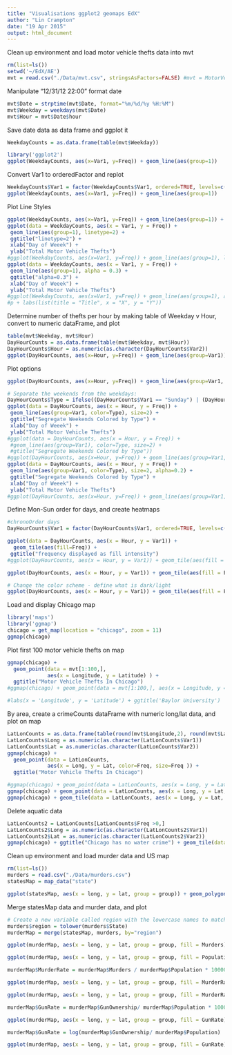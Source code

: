 ```yaml
---
title: "Visualisations ggplot2 geomaps EdX"
author: "Lin Crampton"
date: "19 Apr 2015"
output: html_document
---
```

Clean up environment and load motor vehicle thefts data into mvt
```r
rm(list=ls())
setwd('~/EdX/AE')
mvt = read.csv("./Data/mvt.csv", stringsAsFactors=FALSE) #mvt = MotorVehicleThefts
```
Manipulate "12/31/12 22:00" format date
```r
mvt$Date = strptime(mvt$Date, format="%m/%d/%y %H:%M")
mvt$Weekday = weekdays(mvt$Date)
mvt$Hour = mvt$Date$hour
```
Save date data as data frame and ggplot it
```r
WeekdayCounts = as.data.frame(table(mvt$Weekday))

library('ggplot2')
ggplot(WeekdayCounts, aes(x=Var1, y=Freq)) + geom_line(aes(group=1))  
```
Convert Var1 to orderedFactor and replot
```r
WeekdayCounts$Var1 = factor(WeekdayCounts$Var1, ordered=TRUE, levels=c("Sunday", "Monday", "Tuesday", "Wednesday", "Thursday", "Friday","Saturday"))
ggplot(WeekdayCounts, aes(x=Var1, y=Freq)) + geom_line(aes(group=1))
```
Plot Line Styles
```r
ggplot(WeekdayCounts, aes(x=Var1, y=Freq)) + geom_line(aes(group=1)) + xlab("Day of the Week") + ylab("Total Motor Vehicle Thefts")
ggplot(data = WeekdayCounts, aes(x = Var1, y = Freq)) +
 geom_line(aes(group=1), linetype=2) +
 ggtitle("linetype=2") +
 xlab("Day of Weeek") +
 ylab("Total Motor Vehicle Thefts")
#ggplot(WeekdayCounts, aes(x=Var1, y=Freq)) + geom_line(aes(group=1), linetype=2) + xlab("Day of the Week") + ylab("Total Motor Vehicle Thefts" + ggtitle("linetype=2"))
ggplot(data = WeekdayCounts, aes(x = Var1, y = Freq)) +
 geom_line(aes(group=1), alpha = 0.3) +
 ggtitle("alpha=0.3") +
 xlab("Day of Weeek") +
 ylab("Total Motor Vehicle Thefts")
#ggplot(WeekdayCounts, aes(x=Var1, y=Freq)) + geom_line(aes(group=1), alpha=0.3) + labs(list(title = "alpha=0.3", x = "Day of Weeek", y = "Total Motor Vehicle Thefts")))
#p + labs(list(title = "Title", x = "X", y = "Y"))
```
Determine number of thefts per hour by making table of Weekday v Hour, convert to numeric dataFrame, and plot
```r
table(mvt$Weekday, mvt$Hour)
DayHourCounts = as.data.frame(table(mvt$Weekday, mvt$Hour))
DayHourCounts$Hour = as.numeric(as.character(DayHourCounts$Var2))
ggplot(DayHourCounts, aes(x=Hour, y=Freq)) + geom_line(aes(group=Var1))
```
Plot options
```r
ggplot(DayHourCounts, aes(x=Hour, y=Freq)) + geom_line(aes(group=Var1, color=Var1), size=2)

# Separate the weekends from the weekdays:
DayHourCounts$Type = ifelse((DayHourCounts$Var1 == "Sunday") | (DayHourCounts$Var1 == "Saturday"), "Weekend", "Weekday")
ggplot(data = DayHourCounts, aes(x = Hour, y = Freq)) +
 geom_line(aes(group=Var1, color=Type), size=2) +
 ggtitle("Segregate Weekends Colored by Type") +
 xlab("Day of Weeek") +
 ylab("Total Motor Vehicle Thefts")
#ggplot(data = DayHourCounts, aes(x = Hour, y = Freq)) +
 #geom_line(aes(group=Var1), color=Type, size=2) +
 #gtitle("Segregate Weekends Colored by Type"))
#ggplot(DayHourCounts, aes(x=Hour, y=Freq)) + geom_line(aes(group=Var1, color=Type) + ggtitle("Segregate Weekends\Colored by Type"), size=2) 
ggplot(data = DayHourCounts, aes(x = Hour, y = Freq)) +
 geom_line(aes(group=Var1, color=Type), size=2, alpha=0.2) +
 ggtitle("Segregate Weekends Colored by Type") +
 xlab("Day of Weeek") +
 ylab("Total Motor Vehicle Thefts")
#ggplot(DayHourCounts, aes(x=Hour, y=Freq)) + geom_line(aes(group=Var1, color=Type) + ggtitle("alpha=.2 transparency"), size=2, alpha=0.2) 
```
Define Mon-Sun order for days, and create heatmaps
```r
#chronoOrder days
DayHourCounts$Var1 = factor(DayHourCounts$Var1, ordered=TRUE, levels=c("Monday", "Tuesday", "Wednesday", "Thursday", "Friday", "Saturday", "Sunday"))

ggplot(data = DayHourCounts, aes(x = Hour, y = Var1)) +
  geom_tile(aes(fill=Freq)) +
 ggtitle("frequency displayed as fill intensity")
#ggplot(DayHourCounts, aes(x = Hour, y = Var1)) + geom_tile(aes(fill = Freq) + ggtitle("frequency displayed as fill intensity"))

ggplot(DayHourCounts, aes(x = Hour, y = Var1)) + geom_tile(aes(fill = Freq)) + scale_fill_gradient(name="Total MV Thefts") + ggtitle("with scale_fill_gradient") + theme(axis.title.y = element_blank())

# Change the color scheme - define what is dark/light
ggplot(DayHourCounts, aes(x = Hour, y = Var1)) + geom_tile(aes(fill = Freq)) + scale_fill_gradient(name="Total MV Thefts", low="white", high="red") + ggtitle("define low crime = white") + theme(axis.title.y = element_blank())
```
Load and display Chicago map
```r
library('maps')
library('ggmap')
chicago = get_map(location = "chicago", zoom = 11)
ggmap(chicago)
```
Plot first 100 motor vehicle thefts on map
```r
ggmap(chicago) + 
  geom_point(data = mvt[1:100,], 
             aes(x = Longitude, y = Latitude) ) +
  ggtitle("Motor Vehicle Thefts In Chicago")
#ggmap(chicago) + geom_point(data = mvt[1:100,], aes(x = Longitude, y = Latitude) )#+ ggtitle("Motor Vehicle Thefts In Chicago"))

#labs(x = 'Longitude', y = 'Latitude') + ggtitle('Baylor University')
```
By area, create a crimeCounts dataFrame with numeric long/lat data, and plot on map
```r
LatLonCounts = as.data.frame(table(round(mvt$Longitude,2), round(mvt$Latitude,2)))
LatLonCounts$Long = as.numeric(as.character(LatLonCounts$Var1))
LatLonCounts$Lat = as.numeric(as.character(LatLonCounts$Var2))
ggmap(chicago) + 
  geom_point(data = LatLonCounts, 
             aes(x = Long, y = Lat, color=Freq, size=Freq )) +
  ggtitle("Motor Vehicle Thefts In Chicago")

#ggmap(chicago) + geom_point(data = LatLonCounts, aes(x = Long, y = Lat, color = Freq, size=Freq) +ggtitle("ChicagoCrime by Area"))
ggmap(chicago) + geom_point(data = LatLonCounts, aes(x = Long, y = Lat, color = Freq, size=Freq)) + ggtitle("scale_color_gradient \ yellow=low; red=high") + scale_colour_gradient(low="yellow", high="red")
ggmap(chicago) + geom_tile(data = LatLonCounts, aes(x = Long, y = Lat, alpha = Freq), fill="red")
```
Delete aquatic data
```r
LatLonCounts2 = LatLonCounts[LatLonCounts$Freq >0,]
LatLonCounts2$Long = as.numeric(as.character(LatLonCounts2$Var1))
LatLonCounts2$Lat = as.numeric(as.character(LatLonCounts2$Var2))
ggmap(chicago) + ggtitle("Chicago has no water crime") + geom_tile(data=LatLonCounts2, aes(x = Long, y = Lat, alpha=Freq), fill="red")
```
Clean up environment and load murder data and US map
```r
rm(list=ls())
murders = read.csv("./Data/murders.csv")
statesMap = map_data("state")

ggplot(statesMap, aes(x = long, y = lat, group = group)) + geom_polygon(fill = "white", color = "black") 
```
Merge statesMap data and murder data, and plot
```r
# Create a new variable called region with the lowercase names to match the statesMap:
murders$region = tolower(murders$State)
murderMap = merge(statesMap, murders, by="region")

ggplot(murderMap, aes(x = long, y = lat, group = group, fill = Murders)) + ggtitle("Murders in the US by State") + geom_polygon(color = "black") + scale_fill_gradient(low = "black", high = "red", guide = "legend")

ggplot(murderMap, aes(x = long, y = lat, group = group, fill = Population)) + ggtitle("Population in US") + geom_polygon(color = "black") + scale_fill_gradient(low = "black", high = "red", guide = "legend")

murderMap$MurderRate = murderMap$Murders / murderMap$Population * 100000

ggplot(murderMap, aes(x = long, y = lat, group = group, fill = MurderRate)) + ggtitle("Murder Rate") + geom_polygon(color = "black") + scale_fill_gradient(low = "white", high = "red", guide = "legend")

ggplot(murderMap, aes(x = long, y = lat, group = group, fill = MurderRate)) + ggtitle("Murders in the US sans DC") + geom_polygon(white = "black") + scale_fill_gradient(low = "white", high = "red", guide = "legend", limits = c(0,10))

murderMap$GunRate = murderMap$GunOwnership/ murderMap$Population * 100000

ggplot(murderMap, aes(x = long, y = lat, group = group, fill = GunRate)) + ggtitle("Gun Ownership by State") + geom_polygon(color = "black") + scale_fill_gradient(low = "white", high = "red", guide = "legend")

murderMap$GunRate = log(murderMap$GunOwnership/ murderMap$Population)

ggplot(murderMap, aes(x = long, y = lat, group = group, fill = GunRate)) + ggtitle("Rate of Gun Ownership") +geom_polygon(color = "white") + scale_fill_gradient(low = "black", high = "red", guide = "legend")
```
